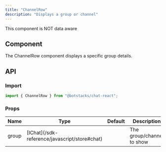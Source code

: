 ```yaml
---
title: "ChannelRow"
description: "Displays a group or channel"
---
```


<Note>This component is NOT data aware</Note>

## Component

The ChannelRow component displays a specific group details.

## API

### Import

```js
import { ChannelRow } from "@botstacks/chat-react";
```

### Props

<table>
  <thead>
    <tr>
      <th>Name</th>
      <th>Type</th>
      <th>Default</th>
      <th>Description</th>
    </tr>
  </thead>
  <tbody>
    <tr>
      <td>group</td>
      <td>[IChat](/sdk-reference/javascript/store#chat)</td>
      <td></td>
      <td>The group/channel to show</td>
    </tr>
  </tbody>
</table>
